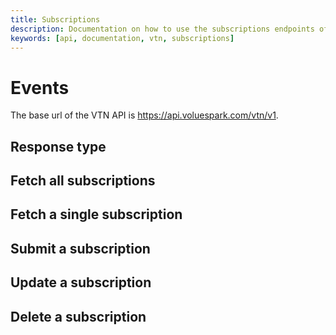 ```yaml
---
title: Subscriptions
description: Documentation on how to use the subscriptions endpoints of the VTN API
keywords: [api, documentation, vtn, subscriptions]
---
```


# Events

The base url of the VTN API is https://api.voluespark.com/vtn/v1.

## Response type

## Fetch all subscriptions

## Fetch a single subscription

## Submit a subscription

## Update a subscription

## Delete a subscription

```

```

